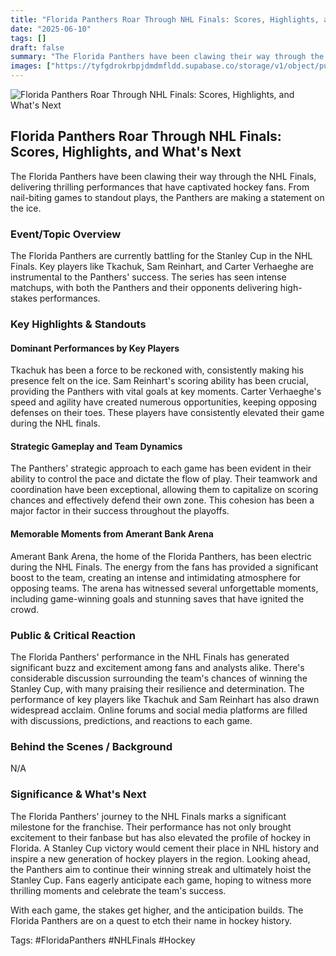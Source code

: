 ```yaml
---
title: "Florida Panthers Roar Through NHL Finals: Scores, Highlights, and What's Next"
date: "2025-06-10"
tags: []
draft: false
summary: "The Florida Panthers have been clawing their way through the NHL Finals, delivering thrilling performances that have captivated hockey fans. From nail-biting games to standout plays, the Panthers are making a statement on the ice."
images: ["https://tyfgdrokrbpjdmdmfldd.supabase.co/storage/v1/object/public/image/2025-06-10-00-04-19-792-04-00.jpg"]
---
```




![Florida Panthers Roar Through NHL Finals: Scores, Highlights, and What's Next](https://tyfgdrokrbpjdmdmfldd.supabase.co/storage/v1/object/public/image/2025-06-10-00-04-19-792-04-00.jpg)

## Florida Panthers Roar Through NHL Finals: Scores, Highlights, and What's Next

The Florida Panthers have been clawing their way through the NHL Finals, delivering thrilling performances that have captivated hockey fans. From nail-biting games to standout plays, the Panthers are making a statement on the ice.

### Event/Topic Overview

The Florida Panthers are currently battling for the Stanley Cup in the NHL Finals. Key players like Tkachuk, Sam Reinhart, and Carter Verhaeghe are instrumental to the Panthers' success. The series has seen intense matchups, with both the Panthers and their opponents delivering high-stakes performances.

### Key Highlights & Standouts

#### Dominant Performances by Key Players

Tkachuk has been a force to be reckoned with, consistently making his presence felt on the ice. Sam Reinhart's scoring ability has been crucial, providing the Panthers with vital goals at key moments. Carter Verhaeghe's speed and agility have created numerous opportunities, keeping opposing defenses on their toes. These players have consistently elevated their game during the NHL finals.

#### Strategic Gameplay and Team Dynamics

The Panthers' strategic approach to each game has been evident in their ability to control the pace and dictate the flow of play. Their teamwork and coordination have been exceptional, allowing them to capitalize on scoring chances and effectively defend their own zone. This cohesion has been a major factor in their success throughout the playoffs.

#### Memorable Moments from Amerant Bank Arena

Amerant Bank Arena, the home of the Florida Panthers, has been electric during the NHL Finals. The energy from the fans has provided a significant boost to the team, creating an intense and intimidating atmosphere for opposing teams. The arena has witnessed several unforgettable moments, including game-winning goals and stunning saves that have ignited the crowd.

### Public & Critical Reaction

The Florida Panthers' performance in the NHL Finals has generated significant buzz and excitement among fans and analysts alike. There's considerable discussion surrounding the team's chances of winning the Stanley Cup, with many praising their resilience and determination. The performance of key players like Tkachuk and Sam Reinhart has also drawn widespread acclaim. Online forums and social media platforms are filled with discussions, predictions, and reactions to each game.

### Behind the Scenes / Background

N/A

### Significance & What's Next

The Florida Panthers' journey to the NHL Finals marks a significant milestone for the franchise. Their performance has not only brought excitement to their fanbase but has also elevated the profile of hockey in Florida. A Stanley Cup victory would cement their place in NHL history and inspire a new generation of hockey players in the region. Looking ahead, the Panthers aim to continue their winning streak and ultimately hoist the Stanley Cup. Fans eagerly anticipate each game, hoping to witness more thrilling moments and celebrate the team's success.

With each game, the stakes get higher, and the anticipation builds. The Florida Panthers are on a quest to etch their name in hockey history.

Tags: #FloridaPanthers #NHLFinals #Hockey

